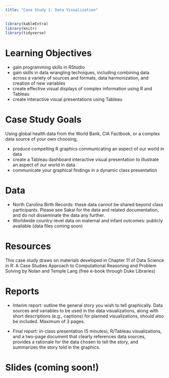 ```yaml
---
title: "Case Study 1: Data Visualization"
---
```


```r
library(kableExtra)
library(knitr)
library(tidyverse)
```


# Learning Objectives

- gain programming skills in RStudio
- gain skills in data wrangling techniques, including combining data across a variety of sources and formats, data harmonization, and creation of new variables
- create effective visual displays of complex information using R and Tableau
- create interactive visual presentations using Tableau


# Case Study Goals

Using global health data from the World Bank, CIA Factbook, or a complex data source of your own choosing, 

- produce compelling R graphics communicating an aspect of our world in data
- create a Tableau dashboard interactive visual presentation to illustrate an aspect of our world in data
- communicate your graphical findings in a dynamic class presentation

# Data 

- North Carolina Birth Records: these data cannot be shared beyond class participants. Please see Sakai for the data and related documentation, and do not disseminate the data any further.
- Worldwide country-level data on maternal and infant outcomes: publicly available (data files coming soon)

<!-- 
  Tutorial Data Set
- [popDF.RData](data/popDF.RData)
- [infMortDF.RData](data/infMortDF.RData)
- [codeMapDF.RData](data/codeMapDF.RData)
- [countries.csv](data/countries.csv)

Full People And Society Data Set:
- [full.RData](data/full.RData)

How To Obtain Data from Factbook:
- [Factbook Tutorial](data/data_file_2014.html)
-->


# Resources

This case study draws on materials developed in Chapter 11 of Data Science in R: A Case Studies Approach to Computational Reasoning and Problem Solving by Nolan and Temple Lang (free e-book through Duke Libraries)


# Reports

- Interim report: outline the general story you wish to tell graphically. Data sources and variables to be used in the data visualizations, along with short descriptions (e.g., captions) for planned visualizations, should also be included. Maximum of 3 pages.

- Final report:  in-class presentation (5 minutes), R/Tableau visualizations, and a two-page document that clearly references data sources, provides a rationale for the data chosen to tell the story, and summarizes the story told in the graphics.


# Slides (coming soon!)

<!-- 
#[Initial description of case study](decks/cs01_1_deck.html)

#[Birth weight](decks/cs01_2_deck.html)

#[Mapping infant mortality](decks/cs01_3_deck.html)
-->

